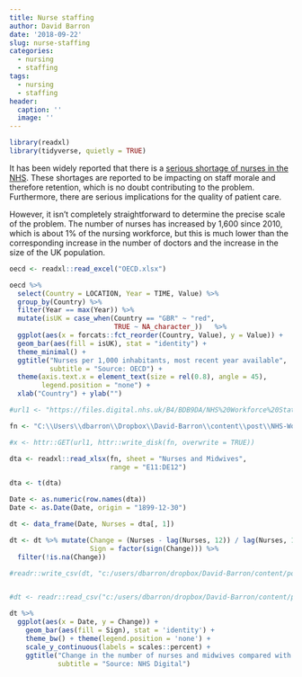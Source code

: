 ```yaml
---
title: Nurse staffing
author: David Barron
date: '2018-09-22'
slug: nurse-staffing
categories:
  - nursing
  - staffing
tags:
  - nursing
  - staffing
header:
  caption: ''
  image: ''
---
```


```r
library(readxl)
library(tidyverse, quietly = TRUE)

```

It has been widely reported that there is a [serious shortage of nurses in the NHS](https://publications.parliament.uk/pa/cm201719/cmselect/cmhealth/353/353.pdf).  These shortages are reported to be impacting on staff morale and therefore retention, which is no doubt contributing to the problem.  Furthermore, there are serious implications for the quality of patient care.

However, it isn't completely straightforward to determine the precise scale of the problem. The number of nurses has increased by 1,600 since 2010, which is about 1% of the nursing workforce, but this is much lower than the corresponding increase in the number of doctors and the increase in the size of the UK population.

```r
oecd <- readxl::read_excel("OECD.xlsx")

oecd %>%
  select(Country = LOCATION, Year = TIME, Value) %>%
  group_by(Country) %>%
  filter(Year == max(Year)) %>%
  mutate(isUK = case_when(Country == "GBR" ~ "red",
                          TRUE ~ NA_character_))   %>%
  ggplot(aes(x = forcats::fct_reorder(Country, Value), y = Value)) +
  geom_bar(aes(fill = isUK), stat = "identity") +
  theme_minimal() + 
  ggtitle("Nurses per 1,000 inhabitants, most recent year available",
          subtitle = "Source: OECD") +
  theme(axis.text.x = element_text(size = rel(0.8), angle = 45),
        legend.position = "none") +
  xlab("Country") + ylab("")
```

```r

#url1 <- "https://files.digital.nhs.uk/B4/BDB9DA/NHS%20Workforce%20Statistics%2C%20May%202018%20Staff%20Group%2C%20Area%20and%20Level%20-%20Excel%20tables.xlsx"

fn <- "C:\\Users\\dbarron\\Dropbox\\David-Barron\\content\\post\\NHS-Workforce.xlsx"

#x <- httr::GET(url1, httr::write_disk(fn, overwrite = TRUE))

dta <- readxl::read_xlsx(fn, sheet = "Nurses and Midwives",
                         range = "E11:DE12")

dta <- t(dta)

Date <- as.numeric(row.names(dta))
Date <- as.Date(Date, origin = "1899-12-30")

dt <- data_frame(Date, Nurses = dta[, 1])

dt <- dt %>% mutate(Change = (Nurses - lag(Nurses, 12)) / lag(Nurses, 12),
                    Sign = factor(sign(Change))) %>%
  filter(!is.na(Change))

#readr::write_csv(dt, "c:/users/dbarron/dropbox/David-Barron/content/post/nurse-changes.csv")


#dt <- readr::read_csv("c:/users/dbarron/dropbox/David-Barron/content/post/nurse-changes.csv")

dt %>% 
  ggplot(aes(x = Date, y = Change)) +
    geom_bar(aes(fill = Sign), stat = 'identity') +
    theme_bw() + theme(legend.position = 'none') + 
    scale_y_continuous(labels = scales::percent) +
    ggtitle("Change in the number of nurses and midwives compared with the previous year",
            subtitle = "Source: NHS Digital")
```
